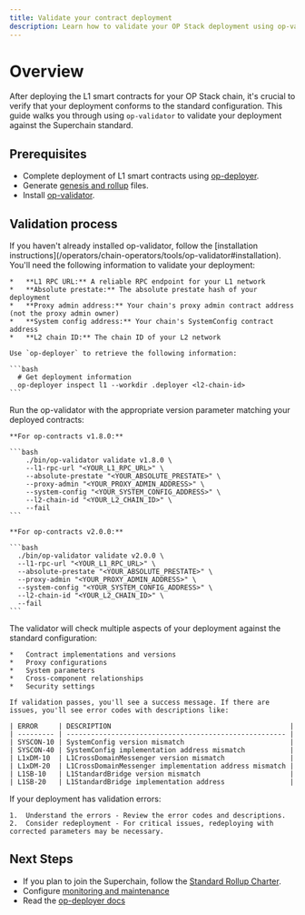 ```yaml
---
title: Validate your contract deployment
description: Learn how to validate your OP Stack deployment using op-validator
---
```







# Overview

After deploying the L1 smart contracts for your OP Stack chain, it's crucial to verify that your deployment conforms to the standard configuration.
This guide walks you through using `op-validator` to validate your deployment against the Superchain standard.

## Prerequisites

*   Complete deployment of L1 smart contracts using [op-deployer](/operators/chain-operators/deploy/smart-contracts).
*   Generate [genesis and rollup](/operators/chain-operators/deploy/genesis) files.
*   Install [op-validator](/operators/chain-operators/tools/op-validator).
## Validation process

<Steps>
  <Step title="Install op-validator">
  If you haven't already installed op-validator, follow the [installation instructions](/operators/chain-operators/tools/op-validator#installation).
  </Step>

  <Step title="Gather required information">
  You'll need the following information to validate your deployment:
  
    *   **L1 RPC URL:** A reliable RPC endpoint for your L1 network
    *   **Absolute prestate:** The absolute prestate hash of your deployment
    *   **Proxy admin address:** Your chain's proxy admin contract address (not the proxy admin owner)
    *   **System config address:** Your chain's SystemConfig contract address
    *   **L2 chain ID:** The chain ID of your L2 network
  
    Use `op-deployer` to retrieve the following information:
  
    ```bash
      # Get deployment information
      op-deployer inspect l1 --workdir .deployer <l2-chain-id>
    ```
  </Step>

  <Step title="Run validation for your contract version">
  Run the op-validator with the appropriate version parameter matching your deployed contracts:
  
    **For op-contracts v1.8.0:**
  
    ```bash
        ./bin/op-validator validate v1.8.0 \
        --l1-rpc-url "<YOUR_L1_RPC_URL>" \
        --absolute-prestate "<YOUR_ABSOLUTE_PRESTATE>" \
        --proxy-admin "<YOUR_PROXY_ADMIN_ADDRESS>" \
        --system-config "<YOUR_SYSTEM_CONFIG_ADDRESS>" \
        --l2-chain-id "<YOUR_L2_CHAIN_ID>" \
        --fail
    ```
  
    **For op-contracts v2.0.0:**
  
    ```bash
      ./bin/op-validator validate v2.0.0 \
      --l1-rpc-url "<YOUR_L1_RPC_URL>" \
      --absolute-prestate "<YOUR_ABSOLUTE_PRESTATE>" \
      --proxy-admin "<YOUR_PROXY_ADMIN_ADDRESS>" \
      --system-config "<YOUR_SYSTEM_CONFIG_ADDRESS>" \
      --l2-chain-id "<YOUR_L2_CHAIN_ID>" \
      --fail
    ```
  </Step>

  <Step title="Review the validation results">
  The validator will check multiple aspects of your deployment against the standard configuration:
  
    *   Contract implementations and versions
    *   Proxy configurations
    *   System parameters
    *   Cross-component relationships
    *   Security settings
  
    If validation passes, you'll see a success message. If there are issues, you'll see error codes with descriptions like:
  
    | ERROR     | DESCRIPTION                                            |
    | --------- | ------------------------------------------------------ |
    | SYSCON-10 | SystemConfig version mismatch                          |
    | SYSCON-40 | SystemConfig implementation address mismatch           |
    | L1xDM-10  | L1CrossDomainMessenger version mismatch                |
    | L1xDM-20  | L1CrossDomainMessenger implementation address mismatch |
    | L1SB-10   | L1StandardBridge version mismatch                      |
    | L1SB-20   | L1StandardBridge implementation address                |
  </Step>

  <Step title="Address any validation errors">
  If your deployment has validation errors:
  
    1.  Understand the errors - Review the error codes and descriptions.
    2.  Consider redeployment - For critical issues, redeploying with corrected parameters may be necessary.
  </Step>
</Steps>

## Next Steps

*   If you plan to join the Superchain, follow the [Standard Rollup Charter](/superchain/blockspace-charter).
*   Configure [monitoring and maintenance](/operators/chain-operators/tools/chain-monitoring)
*   Read the [op-deployer docs](/operators/chain-operators/tools/op-deployer)
